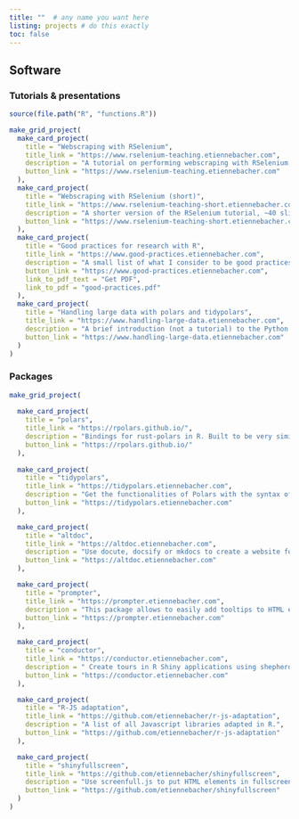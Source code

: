 ```yaml
---
title: ""  # any name you want here
listing: projects # do this exactly
toc: false
---
```


## Software

### Tutorials & presentations

```r
source(file.path("R", "functions.R"))

make_grid_project(
  make_card_project(
    title = "Webscraping with RSelenium",
    title_link = "https://www.rselenium-teaching.etiennebacher.com",
    description = "A tutorial on performing webscraping with RSelenium, 100+ slides.",
    button_link = "https://www.rselenium-teaching.etiennebacher.com"
  ),
  make_card_project(
    title = "Webscraping with RSelenium (short)",
    title_link = "https://www.rselenium-teaching-short.etiennebacher.com",
    description = "A shorter version of the RSelenium tutorial, ~40 slides.",
    button_link = "https://www.rselenium-teaching-short.etiennebacher.com"
  ),
  make_card_project(
    title = "Good practices for research with R",
    title_link = "https://www.good-practices.etiennebacher.com",
    description = "A small list of what I consider to be good practices for reproducible research with R, ~40 slides.",
    button_link = "https://www.good-practices.etiennebacher.com",
    link_to_pdf_text = "Get PDF",
    link_to_pdf = "good-practices.pdf"
  ),
  make_card_project(
    title = "Handling large data with polars and tidypolars",
    title_link = "https://www.handling-large-data.etiennebacher.com",
    description = "A brief introduction (not a tutorial) to the Python and R packages polars and tidypolars, ~30 slides.",
    button_link = "https://www.handling-large-data.etiennebacher.com"
  )
)
```

### Packages

```r
make_grid_project(
  
  make_card_project(
    title = "polars",
    title_link = "https://rpolars.github.io/",
    description = "Bindings for rust-polars in R. Built to be very similar to the python-polars API.",
    button_link = "https://rpolars.github.io/"
  ),
  
  make_card_project(
    title = "tidypolars",
    title_link = "https://tidypolars.etiennebacher.com",
    description = "Get the functionalities of Polars with the syntax of the tidyverse in R.",
    button_link = "https://tidypolars.etiennebacher.com"
  ),

  make_card_project(
    title = "altdoc",
    title_link = "https://altdoc.etiennebacher.com",
    description = "Use docute, docsify or mkdocs to create a website for your R package.",
    button_link = "https://altdoc.etiennebacher.com"
  ),

  make_card_project(
    title = "prompter",
    title_link = "https://prompter.etiennebacher.com",
    description = "This package allows to easily add tooltips to HTML elements in R Shiny applications. It uses hint.css under the hood.",
    button_link = "https://prompter.etiennebacher.com"
  ),

  make_card_project(
    title = "conductor",
    title_link = "https://conductor.etiennebacher.com",
    description = " Create tours in R Shiny applications using shepherd.js.",
    button_link = "https://conductor.etiennebacher.com"
  ),

  make_card_project(
    title = "R-JS adaptation",
    title_link = "https://github.com/etiennebacher/r-js-adaptation",
    description = "A list of all Javascript libraries adapted in R.",
    button_link = "https://github.com/etiennebacher/r-js-adaptation"
  ),

  make_card_project(
    title = "shinyfullscreen",
    title_link = "https://github.com/etiennebacher/shinyfullscreen",
    description = "Use screenfull.js to put HTML elements in fullscreen in R Shiny applications.",
    button_link = "https://github.com/etiennebacher/shinyfullscreen"
  )
)
```

